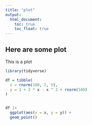 ```yaml
---
title: "plot"
output: 
  html_document:
    toc: true
    toc_float: true
---
```


## Here are some plot

This is a plot

```r
library(tidyverse)

df = tibble(
  x = rnorm(100, 2, 5),
  y = 1 + 2 * x - x ^ 2 + rnorm(100)
)


df |>
  ggplot(aes(x = x, y = y)) +
  geom_point()
```